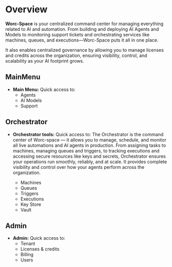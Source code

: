 # Overview

**Worc-Space** is your centralized command center for managing everything related to AI and automation. 
From building and deploying AI Agents and Models to monitoring support tickets and orchestrating services like machines, queues, and executions—Worc-Space puts it all in one place.
 
It also enables centralized governance by allowing you to manage licenses and credits across the organization, ensuring visibility, control, and scalability as your AI footprint grows.


## MainMenu

- **Main Menu:** Quick access to:
  - Agents
  - AI Models
  - Support
  
## Orchestrator

- **Orchestrator tools:** Quick access to:
The Orchestrator is the command center of Worc-space — it allows you to manage, schedule, and monitor all live automations and AI agents in production. From assigning tasks to machines, managing queues and triggers, to tracking executions and accessing secure resources like keys and secrets, Orchestrator ensures your operations run smoothly, reliably, and at scale. 
It provides complete visibility and control over how your agents perform across the organization.

    - Machines
    - Queues
    - Triggers
    - Executions
    - Key Store
    - Vault

## Admin

- **Admin:** Quick access to:
    - Tenant
    - Licenses & credits
    - Billing
    - Users